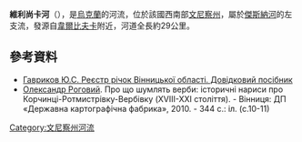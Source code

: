 '''維利尚卡河'''（{{lang-uk|Вільшанка}}），是[[烏克蘭|烏克蘭]]的河流，位於該國西南部[[文尼察州|文尼察州]]，屬於[[傑斯納河_(南布格河支流)|傑斯納河]]的左支流，發源自[[韋爾比夫卡_(利波韋茨區)|韋爾比夫卡]]附近，河道全長約29公里。

==參考資料==
* [http://uarivers.net/public/reestr.pdf Гавриков Ю.С. Реєстр річок Вінницької області. Довідковий посібник]{{dead link|date=2018年4月 |bot=InternetArchiveBot |fix-attempted=yes }}
* [[Роговий_Олександр_Іванович|Олександр Роговий]]. Про що шумлять верби: історичні нариси про Корчинці-Ротмистрівку-Вербівку (XVIII-XXI століття). - Вінниця: ДП «Державна картографічна фабрика», 2010. - 344 с.: іл. (с.10-11)

{{DEFAULTSORT:Вільшанка (притока Десни)}}
[[Category:文尼察州河流|Category:文尼察州河流]]


{{Ukraine-river-stub}}